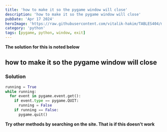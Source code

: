 ---
title: 'how to make it so the pygame window will close'
description: 'how to make it so the pygame window will close'
pubDate: 'Apr 17 2024'
heroImage: 'https://raw.githubusercontent.com/vitalik-hakim/TABLES404/main/error_b/python.jpg'
category: 'python'
tags: [pygame, python, window, exit]
---

**The solution for this is noted below**

## how to make it so the pygame window will close

### Solution

```python
running = True
while running:
  for event in pygame.event.get():
    if event.type == pygame.QUIT:
      running = False
    if running == False:
      pygame.quit()
```
**Try other methods by searching on the site. That is if this doesn't work**
